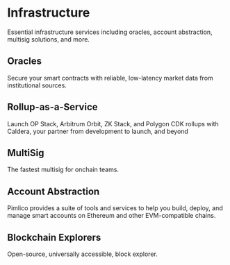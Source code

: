 # Infrastructure

Essential infrastructure services including oracles, account abstraction, multisig solutions, and more.

## Oracles

<Card title="Pyth" icon="activity" href="https://pyth.network" horizontal>
  Secure your smart contracts with reliable, low-latency market data from institutional sources.
</Card>

## Rollup-as-a-Service

<Card title="Caldera" icon="rocket" href="https://caldera.xyz" horizontal>
  Launch OP Stack, Arbitrum Orbit, ZK Stack, and Polygon CDK rollups with Caldera, your partner from development to launch, and beyond
</Card>

## MultiSig

<Card title="Den" icon="users" href="https://onchainden.com" horizontal>
  The fastest multisig for onchain teams.
</Card>

## Account Abstraction

<Card title="Pimlico" icon="user-cog" href="https://pimlico.io" horizontal>
  Pimlico provides a suite of tools and services to help you build, deploy, and manage smart accounts on Ethereum and other EVM-compatible chains.
</Card>

## Blockchain Explorers

<Card title="Blockscout" icon="search" href="https://explorer.b3.fun" horizontal cta="B3 Mainnet Explorer">
  Open-source, universally accessible, block explorer.
</Card>
